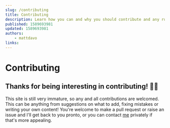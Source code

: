 ```yaml
---
slug: /contributing
title: Contributing
description: Learn how you can and why you should contribute and any rules about it.
published: 1589693981
updated: 1589693981
authors:
    - mattdavo
links:
---
```


# Contributing

## Thanks for being interesting in contributing! 🙏🏻

This site is still very immature, so any and all contributions are welcomed. This can be anything from suggestions on what to add, fixing mistakes or writing your own content! You're welcome to make a pull request or raise an issue and I'll get back to you pronto, or you can contact [me](https://mattdavo.com) privately if that's more appealing.
